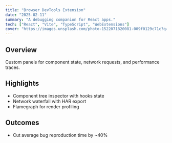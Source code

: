 ```yaml
---
title: "Browser DevTools Extension"
date: "2025-02-11"
summary: "A debugging companion for React apps."
tech: ["React", "Vite", "TypeScript", "WebExtensions"]
cover: "https://images.unsplash.com/photo-1522071820081-009f0129c71c?q=80&w=1400&auto=format&fit=crop"
---
```


## Overview

Custom panels for component state, network requests, and performance traces.

## Highlights

- Component tree inspector with hooks state
- Network waterfall with HAR export
- Flamegraph for render profiling

## Outcomes

- Cut average bug reproduction time by ~40%
